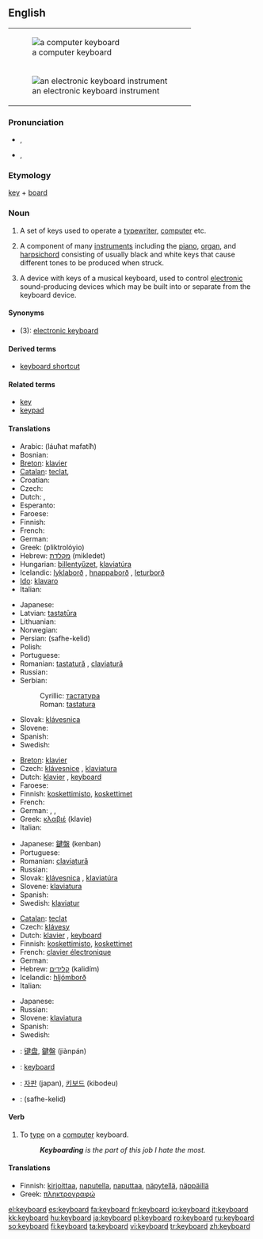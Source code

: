{{wikipedia|dab=keyboard}}
==English==
{|style="float:right;margin: .5em 0 .5em 1em;"
|-
|[[Image:Swedish keyboard 20050614.jpg|thumb|a computer keyboard]]
|-
|[[Image:YamahaKeyboard.jpg|thumb|an electronic keyboard instrument]]
|}

===Pronunciation===
* {{a|US}} {{IPA|/kiˈbɔrd/}}, {{SAMPA|/ki"bOrd/}}
* {{a|UK|Australian}} {{IPA|/ˈkiːbɔːd/}}, {{SAMPA|/"kibO:d/}}

===Etymology===
[[key]] + [[board]]

===Noun===
{{en-noun}}

# A set of keys used to operate a [[typewriter]], [[computer]] etc.
# {{music}} A component of many [[instruments]] including the [[piano]], [[organ]], and [[harpsichord]] consisting of usually black and white keys that cause different tones to be produced when struck.
# {{music}} A device with keys of a musical keyboard, used to control [[electronic]] sound-producing devices which may be built into or separate from the keyboard device.

====Synonyms====
* (3): [[electronic keyboard]]

====Derived terms====
* [[keyboard shortcut]]

====Related terms====
* [[key]]
* [[keypad]]

====Translations====
{{trans-top|set of keys used to operate a typewriter, computer etc.}}
* Arabic: {{ARchar|[[لوحة مفاتيح]]}} (láuħat mafatíħ) {{f}}
* Bosnian: {{t-|bs|tastatura|f}}
* [[Breton]]: [[klavier#Breton|klavier]]  {{m}}
* [[Catalan]]: [[teclat]], {{m}}
* Croatian: {{t-|hr|tipkovnica|f}}
* Czech: {{t-|cs|klávesnice|f}}
* Dutch: {{t+|nl|toetsenbord|n}}, {{t+|nl|klavier|n}}
* Esperanto: {{t+|eo|klavaro|xs=Esperanto}}
* Faroese: {{t-|fo|knappaborð|n|xs=Faroese}}
* Finnish: {{t+|fi|näppäimistö}}
* French: {{t+|fr|clavier|m}}
* German: {{t+|de|Tastatur|f}}
* Greek: {{t+|el|πληκτρολόγιο|n|sc=Grek}} (pliktrolóyio)
* Hebrew: [[מקלדת]] (mikledet) {{f}}
* Hungarian: [[billentyűzet]], [[klaviatúra]]
* Icelandic: [[lyklaborð]] {{n}}, [[hnappaborð]] {{n}} {{italbrac|dated}}, [[leturborð]] {{n}} {{italbrac|dated}}
* [[Ido]]: [[klavaro]]
* Italian: {{t-|it|tastiera|f}}
{{trans-mid}}
* Japanese: {{t-|ja|キーボード|tr=kībōdo|sc=Jpan}}
* Latvian: [[tastatūra]]
* Lithuanian: {{t+|lt|klaviatūra|f|xs=Lithuanian}}
* Norwegian: {{t-|no|Tastatur|n}}
* Persian: {{FAchar|[[صفحه کلید]]}} (safhe-kelid)
* Polish: {{t+|pl|klawiatura|f}}
* Portuguese: {{t+|pt|teclado|m}}
* Romanian: [[tastatură]] {{f}}, [[claviatură]] {{f}}
* Russian: {{t+|ru|клавиатура|f|tr=klaviatúra|sc=Cyrl}}
* Serbian:
*: Cyrillic: [[тастатура#Serbian|тастатура]] {{f}}
*: Roman: [[tastatura#Serbian|tastatura]] {{f}}
* Slovak: [[klávesnica]] {{f}}
* Slovene: {{t-|sl|tipkovnica|f}}
* Spanish: {{t+|es|teclado|m}}
* Swedish: {{t+|sv|tangentbord|n}}
{{trans-bottom}}

{{trans-top|component of many instruments}}
* [[Breton]]: [[klavier#Breton|klavier]]  {{m}}
* Czech: [[klávesnice]] {{f}}, [[klaviatura]] {{f}}
* Dutch: [[klavier]] {{n}}, [[#Dutch|keyboard]] {{n}}
* Faroese: {{t-|fo|knappaborð|n|xs=Faroese}}
* Finnish: [[koskettimisto]], [[koskettimet]]
* French: {{t+|fr|clavier|m}}
* German: {{t+|de|Tastatur|f}}, {{t+|de|Klaviatur|f}}, {{t-|de|Manual|n}}
* Greek: [[κλαβιέ]] (klavie) {{n}}
* Italian: {{t-|it|tastiera|f}}
{{trans-mid}}
* Japanese: [[鍵盤]] (kenban)
* Portuguese: {{t+|pt|teclado|m}}
* Romanian: [[claviatură]] {{f}}
* Russian: {{t+|ru|клавиатура|f|tr=klaviatúra|sc=Cyrl}}
* Slovak: [[klávesnica]]  {{f}}, [[klaviatúra]] {{f}}
* Slovene: [[klaviatura]] {{f}}
* Spanish: {{t+|es|teclado|m}}
* Swedish: [[klaviatur]] {{n}}
{{trans-bottom}}

{{trans-top|electronic device with keys of a musical keyboard}}
* [[Catalan]]: [[teclat]]
* Czech: [[klávesy]] {{f|p}}
* Dutch: [[klavier]] {{n}}, [[#Dutch|keyboard]] {{n}}
* Finnish: [[koskettimisto]], [[koskettimet]]
* French: [[clavier électronique]]
* German: {{t-|de|Keyboard|n}}
* Hebrew: [[קלידים]] (kalidím) {{m|p}}
* Icelandic: [[hljómborð]] {{n}}
* Italian: {{t-|it|tastiera}}
{{trans-mid}}
* Japanese: {{t-|ja|キーボード|tr=kībōdo|sc=Jpan}}
* Russian: {{t+|ru|клавиатура|f|tr=klaviatúra|sc=Cyrl}}
* Slovene: [[klaviatura]] {{f}}
* Spanish: {{t+|es|teclado|m}}
* Swedish: {{t-|sv|keyboard|n}}
{{trans-bottom}}

{{checktrans-top}}
* {{ttbc|Chinese}}: [[键盘]], [[鍵盤]] (jiànpán)
* {{ttbc|Indonesian}}: [[keyboard#Indonesian|keyboard]]
* {{ttbc|Korean}}: [[자판]] (japan), [[키보드]] (kibodeu)
* {{ttbc|Persian}}: {{FAchar|[[صفحه کلید]]}} (safhe-kelid)
{{trans-bottom}}

====Verb====
{{en-verb}}

# {{intransitive}} To [[type]] on a [[computer]] keyboard.
#: '' '''Keyboarding''' is the part of this job I hate the most.''

====Translations====
{{trans-top|to type in}}
* Finnish: [[kirjoittaa]], [[naputella]], [[naputtaa]], [[näpytellä]], [[näppäillä]]
* Greek: [[πληκτρογραφώ]]
{{trans-bottom}}

[[el:keyboard]]
[[es:keyboard]]
[[fa:keyboard]]
[[fr:keyboard]]
[[io:keyboard]]
[[it:keyboard]]
[[kk:keyboard]]
[[hu:keyboard]]
[[ja:keyboard]]
[[pl:keyboard]]
[[ro:keyboard]]
[[ru:keyboard]]
[[so:keyboard]]
[[fi:keyboard]]
[[ta:keyboard]]
[[vi:keyboard]]
[[tr:keyboard]]
[[zh:keyboard]]